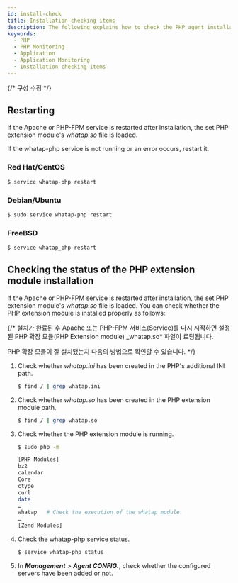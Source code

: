 ```yaml
---
id: install-check
title: Installation checking items
description: The following explains how to check the PHP agent installation.
keywords:
  - PHP
  - PHP Monitoring
  - Application
  - Application Monitoring
  - Installation checking items
---
```


{/* 구성 수정 */}

## Restarting

If the Apache or PHP-FPM service is restarted after installation, the set PHP extension module's *whatap.so* file is loaded.

If the whatap-php service is not running or an error occurs, restart it.

### Red Hat/CentOS

```bash title=SH
$ service whatap-php restart
```

### Debian/Ubuntu

```bash title=SH
$ sudo service whatap-php restart
```

### FreeBSD

```bash title=SH
$ service whatap_php restart
```

## Checking the status of the PHP extension module installation

If the Apache or PHP-FPM service is restarted after installation, the set PHP extension module's *whatap.so* file is loaded. You can check whether the PHP extension module is installed properly as follows:

{/* 설치가 완료된 후 Apache 또는 PHP-FPM 서비스(Service)를 다시 시작하면 설정된 PHP 확장 모듈(PHP Extension module) _whatap.so\* 파일이 로딩됩니다.

PHP 확장 모듈이 잘 설치됐는지 다음의 방법으로 확인할 수 있습니다. */}

1. Check whether _whatap.ini_ has been created in the PHP's additional INI path.

   ```bash title=SH
   $ find / | grep whatap.ini
   ```

2. Check whether *whatap.so* has been created in the PHP extension module path.

   ```bash title=SH
   $ find / | grep whatap.so
   ```

3. Check whether the PHP extension module is running.

   ```bash title=SH
   $ sudo php -m

   [PHP Modules]
   bz2
   calendar
   Core
   ctype
   curl
   date
   …
   whatap   # Check the execution of the whatap module.
   …
   [Zend Modules]
   ```

4. Check the whatap-php service status.

   ```bash title=SH
   $ service whatap-php status
   ```

5. In **_Management_** > **_Agent CONFIG._**, check whether the configured servers have been added or not. 

   <ImgLang img='php-agent-list.png' />
